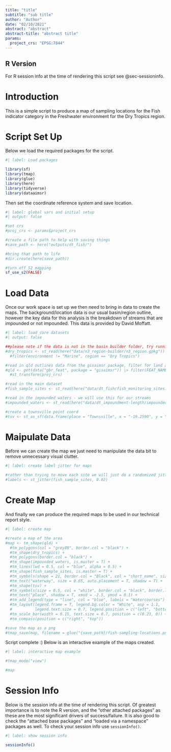 ```yaml
---
title: "title"
subtitle: "sub title"
author: "Author"
date: "02/10/2021"
abstract: "abstract"
abstract-title: "abstract title"
params:
  project_crs: "EPSG:7844"
---
```


::: {.callout-tip}
## R Version
For R session info at the time of rendering this script see @sec-sessioninfo.
:::

# Introduction

This is a simple script to produce a map of sampling locations for the Fish indicator category in the Freshwater environment for the Dry Tropics region.

# Script Set Up

Below we load the required packages for the script.

```r
#| label: Load packages

library(sf) 
library(tmap)
library(glue)
library(here)
library(tidyverse)
library(dataaimsr)

```

Then set the coordinate reference system and save location.

```r
#| label: global vars and initial setup
#| output: false

#set crs
#proj_crs <- params$project_crs

#create a file path to help with saving things
#save_path <- here("outputs/dt_fish/")

#bring that path to life
#dir.create(here(save_path))

#turn off S2 mapping
sf_use_s2(FALSE)

```

# Load Data

Once our work space is set up we then need to bring in data  to create the maps. The background/location data is our usual basin/region outline, however the key data for this analysis is the breakdown of streams that are impounded or not impounded. This data is provided by David Moffatt.

```r
#| label: load core datasets
#| output: false

##please note if the data is not in the basin builder folder, try running the basin builder script
#dry_tropics <- st_read(here("data/n3_region-builder/n3_region.gpkg")) |> st_transform(proj_crs) |> 
  #filter(environment != "Marine", region == "Dry Tropics")

#read in qld outlines data from the gisaimsr package, filter for land and islands, update crs
#qld <- get(data("gbr_feat", package = "gisaimsr")) |> filter(FEAT_NAME %in% c("Mainland", "Island")) |> 
  #st_transform(proj_crs)

#read in the main dataset
#fish_sample_sites <- st_read(here("data/dt_fish/fish_monitoring_sites.gpkg")) |> st_transform(proj_crs)

#read in the impounded waters - we will use this for our streams
#impounded_waters <- st_read(here("data/dt_impoundment-length/impounded_and_not_impounded_waters.gpkg")) |> st_transform(proj_crs)

#create a townsville point coord
#tsv <- st_as_sf(data.frame(place = "Townsville", x = "-19.2590", y = "146.8169"), coords = c("y", "x"), crs = proj_crs)

```

# Maipulate Data

Before we can create the map we just need to manipulate the data bit to remove unnecessary visual clutter.

```r
#| label: create label jitter for maps

#rather than trying to move each site we will just do a randomized jitter and re run the script if it doesn't look good.
#labels <- st_jitter(fish_sample_sites, 0.02)

```

# Create Map

And finally we can produce the required maps to be used in our technical report style.

```r
#| label: create map

#create a map of the area
#map <- tm_shape(qld) +
  #tm_polygons(col = "grey80", border.col = "black") +
  #tm_shape(dry_tropics) +
  #tm_polygons(border.col = "black") +
  #tm_shape(impounded_waters, is.master = T) +
  #tm_lines(lwd = 0.5, col = "blue", alpha = 0.5) +
  #tm_shape(fish_sample_sites, is.master = T) +
  #tm_symbols(shape = 21, border.col = "Black", col = "short_name", size = 0.5, palette = "Set3") +
  #tm_text("waterway", size = 0.65, auto.placement = T, shadow = T) +
  #tm_shape(tsv) +
  #tm_symbols(size = 0.5, col = "white", border.col = "black", border.lwd = 2, shape = 23) +
  #tm_text("place", shadow = T, xmod = -2.5, ymod = 0.1) +
  #tm_add_legend(type = "line", col = "blue", labels = "Watercourses")  +
  #tm_layout(legend.frame = T, legend.bg.color = "White", asp = 1.1, 
  #          legend.text.size = 0.7, legend.position = c("left", "bottom")) +
  #tm_scale_bar(width = 0.15, text.size = 0.7, position = c(0.23, 0)) +
  #tm_compass(position = c("right", "top"))

#save the map as a png
#tmap_save(map, filename = glue("{save_path}/fish-sampling-locations.png"))

```

Script complete :) Below is an interactive example of the maps created.

```r
#| label: interactive map example

#tmap_mode("view")

#map

```

# Session Info {#sec-sessioninfo}

Below is the session info at the time of rendering this script. Of greatest importance is to note the R version, and the "other attached packages" as these are the most significant drivers of success/failure. It is also good to check the "attached base packages" and "loaded via a namespace" packages as well. To check your session info use `sessionInfo()`.

```r
#| label: show session info

sessionInfo()

```








